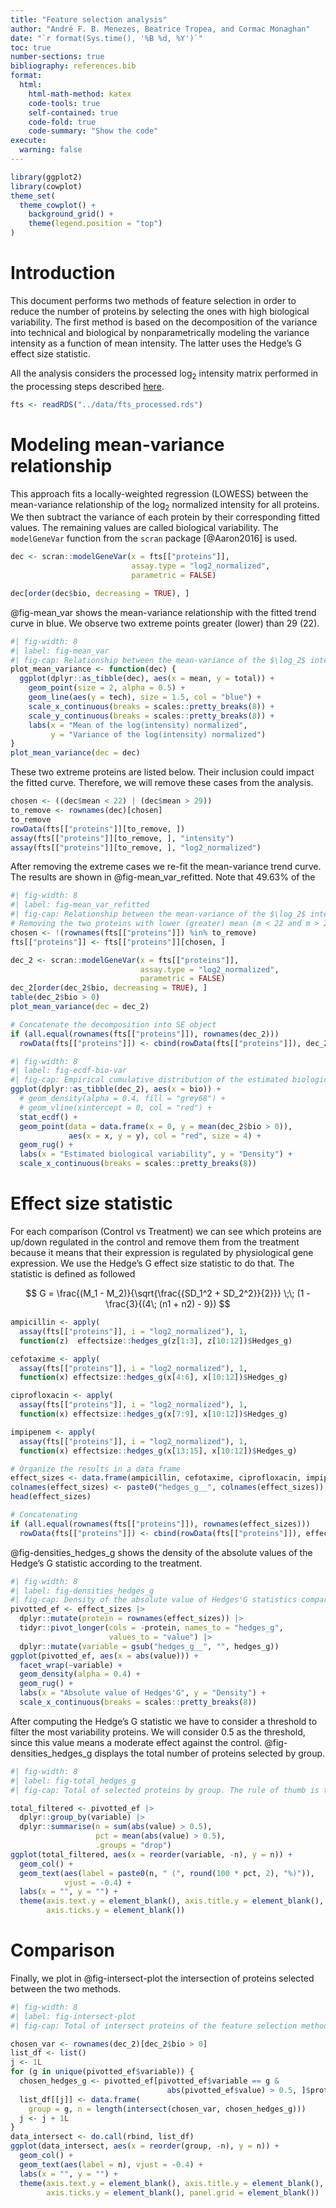 ```yaml
---
title: "Feature selection analysis"
author: "André F. B. Menezes, Beatrice Tropea, and Cormac Monaghan"
date: "`r format(Sys.time(), '%B %d, %Y')`"
toc: true
number-sections: true
bibliography: references.bib
format:
  html:
    html-math-method: katex
    code-tools: true
    self-contained: true
    code-fold: true
    code-summary: "Show the code"
execute:
  warning: false
---
```


```r
library(ggplot2)
library(cowplot)
theme_set(
  theme_cowplot() +
    background_grid() +
    theme(legend.position = "top")
)
```


# Introduction {#sec-intro}

This document performs two methods of feature selection in order to reduce the
number of proteins by selecting the ones with high biological variability.
The first method is based on the decomposition of the variance into technical and
biological by nonparametrically modeling the variance intensity as a function of
mean intensity. The latter uses the Hedge's G effect size statistic.

All the analysis considers the processed $\log_2$ intensity matrix performed
in the processing steps described [here](processing/processing_steps.html).

```r
fts <- readRDS("../data/fts_processed.rds")
```


# Modeling mean-variance relationship {#sec-mean_variance}

This approach fits a locally-weighted regression (LOWESS) between the
mean-variance relationship of the $\log_2$ normalized intensity for all
proteins. We then subtract the variance of each protein by their corresponding
fitted values. The remaining values are called biological variability.
The `modelGeneVar` function from the `scran` package [@Aaron2016] is used.


```r
dec <- scran::modelGeneVar(x = fts[["proteins"]],
                           assay.type = "log2_normalized",
                           parametric = FALSE)

dec[order(dec$bio, decreasing = TRUE), ]
```

@fig-mean_var shows the mean-variance relationship with the fitted trend curve 
in blue. We observe two extreme points greater (lower) than 29 (22).

```r
#| fig-width: 8
#| label: fig-mean_var
#| fig-cap: Relationship between the mean-variance of the $\log_2$ intensity. Each point is a protein and the blue curve is the fitted model.
plot_mean_variance <- function(dec) {
  ggplot(dplyr::as_tibble(dec), aes(x = mean, y = total)) +
    geom_point(size = 2, alpha = 0.5) +
    geom_line(aes(y = tech), size = 1.5, col = "blue") +
    scale_x_continuous(breaks = scales::pretty_breaks(8)) +
    scale_y_continuous(breaks = scales::pretty_breaks(8)) +
    labs(x = "Mean of the log(intensity) normalized",
         y = "Variance of the log(intensity) normalized")
}
plot_mean_variance(dec = dec)
```

These two extreme proteins are listed below. Their inclusion could impact 
the fitted curve. Therefore, we will remove these cases from the analysis.

```r
chosen <- ((dec$mean < 22) | (dec$mean > 29))
to_remove <- rownames(dec)[chosen]
to_remove
rowData(fts[["proteins"]][to_remove, ])
assay(fts[["proteins"]][to_remove, ], "intensity")
assay(fts[["proteins"]][to_remove, ], "log2_normalized")
```

After removing the extreme cases we re-fit the mean-variance trend curve.
The results are shown in @fig-mean_var_refitted. 
Note that 49.63% of the 

```r
#| fig-width: 8
#| label: fig-mean_var_refitted
#| fig-cap: Relationship between the mean-variance of the $\log_2$ intensity after removing some proteins. Each point is a protein and the blue curve is the fitted model.
# Removing the two proteins with lower (greater) mean (m < 22 and m > 29) 
chosen <- !(rownames(fts[["proteins"]]) %in% to_remove)
fts[["proteins"]] <- fts[["proteins"]][chosen, ]

dec_2 <- scran::modelGeneVar(x = fts[["proteins"]],
                             assay.type = "log2_normalized",
                             parametric = FALSE)
dec_2[order(dec_2$bio, decreasing = TRUE), ]
table(dec_2$bio > 0)
plot_mean_variance(dec = dec_2)

# Concatenate the decomposition into SE object
if (all.equal(rownames(fts[["proteins"]]), rownames(dec_2)))
  rowData(fts[["proteins"]]) <- cbind(rowData(fts[["proteins"]]), dec_2)
```

```r
#| fig-width: 8
#| label: fig-ecdf-bio-var
#| fig-cap: Empirical cumulative distribution of the estimated biological variability.
ggplot(dplyr::as_tibble(dec_2), aes(x = bio)) +
  # geom_density(alpha = 0.4, fill = "grey68") +
  # geom_vline(xintercept = 0, col = "red") +
  stat_ecdf() +
  geom_point(data = data.frame(x = 0, y = mean(dec_2$bio > 0)),
             aes(x = x, y = y), col = "red", size = 4) +
  geom_rug() +
  labs(x = "Estimated biological variability", y = "Density") +
  scale_x_continuous(breaks = scales::pretty_breaks(8))
```


# Effect size statistic {#sec-effect_size}

For each comparison (Control vs Treatment) we can see which proteins are
up/down regulated in the control and remove them from the treatment because
it means that their expression is regulated by physiological gene expression.
We use the Hedge's G effect size statistic to do that. The statistic is defined
as followed

$$ 
G = \frac{(M_1 - M_2)}{\sqrt{\frac{{SD_1^2 + SD_2^2}}{2}}} \;\; (1 - \frac{3}{(4\; (n1 + n2) - 9})
$$

```r
ampicillin <- apply(
  assay(fts[["proteins"]], i = "log2_normalized"), 1,
  function(z)  effectsize::hedges_g(z[1:3], z[10:12])$Hedges_g)

cefotaxime <- apply(
  assay(fts[["proteins"]], i = "log2_normalized"), 1,
  function(x) effectsize::hedges_g(x[4:6], x[10:12])$Hedges_g)

ciprofloxacin <- apply(
  assay(fts[["proteins"]], i = "log2_normalized"), 1,
  function(x) effectsize::hedges_g(x[7:9], x[10:12])$Hedges_g)

impipenem <- apply(
  assay(fts[["proteins"]], i = "log2_normalized"), 1,
  function(x) effectsize::hedges_g(x[13:15], x[10:12])$Hedges_g)

# Organize the results in a data frame
effect_sizes <- data.frame(ampicillin, cefotaxime, ciprofloxacin, impipenem)
colnames(effect_sizes) <- paste0("hedges_g__", colnames(effect_sizes))
head(effect_sizes)

# Concatenating
if (all.equal(rownames(fts[["proteins"]]), rownames(effect_sizes)))
  rowData(fts[["proteins"]]) <- cbind(rowData(fts[["proteins"]]), effect_sizes)
```

@fig-densities_hedges_g shows the density of the absolute values of the Hedge's G
statistic according to the treatment. 

```r
#| fig-width: 8
#| label: fig-densities_hedges_g
#| fig-cap: Density of the absolute value of Hedges'G statistics compared with the control for each protein and according to the treatment.
pivotted_ef <- effect_sizes |>
  dplyr::mutate(protein = rownames(effect_sizes)) |> 
  tidyr::pivot_longer(cols = -protein, names_to = "hedges_g",
                      values_to = "value") |> 
  dplyr::mutate(variable = gsub("hedges_g__", "", hedges_g))
ggplot(pivotted_ef, aes(x = abs(value))) +
  facet_wrap(~variable) +
  geom_density(alpha = 0.4) +
  geom_rug() +
  labs(x = "Absolute value of Hedges'G", y = "Density") +
  scale_x_continuous(breaks = scales::pretty_breaks(8))
```

After computing the Hedge's G statistic we have to consider a threshold to
filter the most variability proteins. We will consider 0.5 as the threshold,
since this value means a moderate effect against the control.
@fig-densities_hedges_g displays the total number of proteins selected by group.

```r
#| fig-width: 8
#| label: fig-total_hedges_g
#| fig-cap: Total of selected proteins by group. The rule of thumb is the absolute value of Hedges greater than 0.5. 

total_filtered <- pivotted_ef |>
  dplyr::group_by(variable) |> 
  dplyr::summarise(n = sum(abs(value) > 0.5),
                   pct = mean(abs(value) > 0.5),
                   .groups = "drop")
ggplot(total_filtered, aes(x = reorder(variable, -n), y = n)) +
  geom_col() +
  geom_text(aes(label = paste0(n, " (", round(100 * pct, 2), "%)")),
            vjust = -0.4) +
  labs(x = "", y = "") +
  theme(axis.text.y = element_blank(), axis.title.y = element_blank(),
        axis.ticks.y = element_blank())
```



# Comparison {#sec-comparison}

Finally, we plot in @fig-intersect-plot the intersection of proteins selected
between the two methods.

```r
#| fig-width: 8
#| label: fig-intersect-plot
#| fig-cap: Total of intersect proteins of the feature selection method by group.

chosen_var <- rownames(dec_2)[dec_2$bio > 0]
list_df <- list()
j <- 1L
for (g in unique(pivotted_ef$variable)) {
  chosen_hedges_g <- pivotted_ef[pivotted_ef$variable == g &
                                   abs(pivotted_ef$value) > 0.5, ]$protein
  list_df[[j]] <- data.frame(
    group = g, n = length(intersect(chosen_var, chosen_hedges_g)))
  j <- j + 1L
}
data_intersect <- do.call(rbind, list_df)
ggplot(data_intersect, aes(x = reorder(group, -n), y = n)) +
  geom_col() +
  geom_text(aes(label = n), vjust = -0.4) +
  labs(x = "", y = "") +
  theme(axis.text.y = element_blank(), axis.title.y = element_blank(),
        axis.ticks.y = element_blank(), panel.grid = element_blank())
```


```r

```


